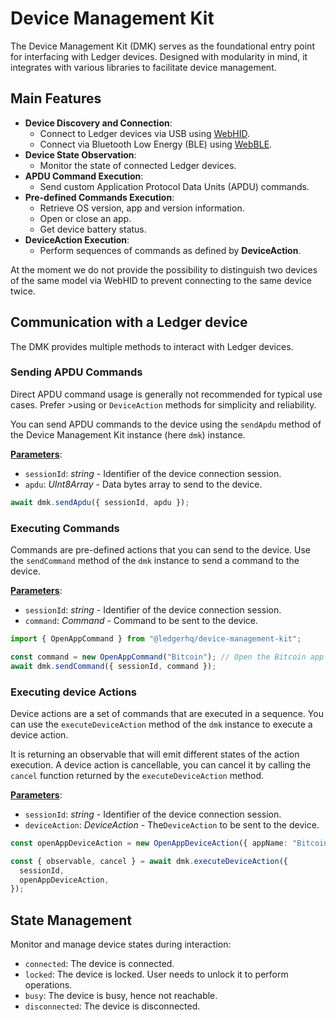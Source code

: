 
# Device Management Kit

The Device Management Kit (DMK) serves as the foundational entry point for interfacing with Ledger devices. Designed with modularity in mind, it integrates with various libraries to facilitate device management.

## Main Features

- **Device Discovery and Connection**: 
  - Connect to Ledger devices via USB using [WebHID](https://developer.mozilla.org/en-US/docs/Web/API/WebHID_API).
  - Connect via Bluetooth Low Energy (BLE) using [WebBLE](https://developer.mozilla.org/en-US/docs/Web/API/Web_Bluetooth_API).
- **Device State Observation**: 
  - Monitor the state of connected Ledger devices.
- **APDU Command Execution**: 
  - Send custom Application Protocol Data Units (APDU) commands.
- **Pre-defined Commands Execution**:
  - Retrieve OS version, app and version information.
  - Open or close an app.
  - Get device battery status.
- **DeviceAction Execution**: 
  - Perform sequences of commands as defined by **DeviceAction**.

<Callout type="warning" emoji="⚠️">
At the moment we do not provide the possibility to distinguish two devices of the same model via WebHID to prevent connecting to the same device twice.
</Callout>

## Communication with a Ledger device

The DMK provides multiple methods to interact with Ledger devices.

### Sending APDU Commands

<Callout>
  Direct APDU command usage is generally not recommended for typical use cases. Prefer >using <codeCommand</code> or <code>DeviceAction</code> methods for simplicity and reliability.
</Callout>

You can send APDU commands to the device using the `sendApdu` method of the Device Management Kit instance (here `dmk`) instance.

<u>**Parameters**</u>:

- `sessionId`: *string* - Identifier of the device connection session.
- `apdu`: *UInt8Array* - Data bytes array to send to the device.

```typescript
await dmk.sendApdu({ sessionId, apdu });
```

### Executing Commands

Commands are pre-defined actions that you can send to the device.
Use the `sendCommand` method of the `dmk` instance to send a command to the device.

<u>**Parameters**</u>:
- `sessionId`: *string* - Identifier of the device connection session.
- `command`: *Command* - Command to be sent to the device.

```typescript
import { OpenAppCommand } from "@ledgerhq/device-management-kit";

const command = new OpenAppCommand("Bitcoin"); // Open the Bitcoin app
await dmk.sendCommand({ sessionId, command });
```

### Executing device Actions

Device actions are a set of commands that are executed in a sequence.
You can use the `executeDeviceAction` method of the `dmk` instance to execute a device action.

It is returning an observable that will emit different states of the action execution.
A device action is cancellable, you can cancel it by calling the `cancel` function returned by the `executeDeviceAction` method.

<u>**Parameters**</u>:
- `sessionId`: *string* - Identifier of the device connection session.
- `deviceAction`: *DeviceAction* - The`DeviceAction` to be sent to the device.

```typescript
const openAppDeviceAction = new OpenAppDeviceAction({ appName: "Bitcoin" });

const { observable, cancel } = await dmk.executeDeviceAction({
  sessionId,
  openAppDeviceAction,
});
```

## State Management

Monitor and manage device states during interaction:

- `connected`: The device is connected.
- `locked`: The device is locked. User needs to unlock it to perform operations.
- `busy`: The device is busy, hence not reachable.
- `disconnected`: The device is disconnected.
